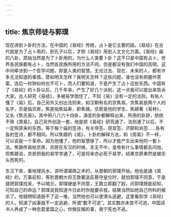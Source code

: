 ```yaml
---
---
---
```

title: 焦京师徒与郭璞
---




现在讲到卜卦的方法，在中国的《易经》传统，占卜是它主要的路。《易经》在古代就是为了占卜用的，到孔子以后，才把《易经》用到人文文化方面。《易经》画的八卦，原始当然是为了卜卦用的，为什么人类要卜卦？这不只是中国有占卜，世界各民族都有占卜，当然各民族所用的方法不同，但是都没有我们中国的高明。这中间牵涉到一个哲学问题，即是人类的智慧。无论过去、现在、未来的人，都有许多无法知道的事情。譬如明天怎样？我明天怎样？这些问题，谁也没有把握作答案，连后一秒钟如何也不可卜，而人们要知道，于是产生了占卜这些东西。中国有了《易经》的卜卦以后，几千年来，产生了好几个派别，这一点我可以提出来告诉大家。古人研究《易经》，多被易学困住了，不知《易》没有一定的法则。有些人懂了《易》后，自己另外又创出法则来，如汉朝有名的京焦易。京焦易是两个人的名字，京是指京房，焦是指焦延寿，即焦赣。京房是他的学生，焦赣著《易林》，又名《焦氏易》。其中把八八六十四卦，演变的卦都解释出来，所用的卦辞，统统不用《周易》，自己另外创造一套，他是把《易经》研究通了，法则通了以后，不一定照原来的东西，等于每个庙的签诗，有关帝签、观音签、济颠和尚签……各有各的签诗，都不相同。所以焦赣的《易》，卜卦的解释方法，和《周易》不一样，可以说是一个革命。因为他懂了，他的智慧够了，所以才能产生出来他的一套卜法。焦赣传易给京房，京房在东汉的时候，言无不中，皇帝有什么事情都去问他，但焦赣说，京房把我的易学学通了，可是将来亦必死于易学，结果京房果然是被杀头而死的。

东汉下来，看地理风水，讲所谓堪舆之术的，从晋朝的郭璞开始。他也是通《易经》的，万事前知，等到晋朝大将王敦要造反篡夺皇位时，就怕郭璞不同意，于是就把郭璞找来，予以暗示，郭璞硬是不同意，王敦立即翻了脸，问郭璞既能前知，可知自己的命运？郭璞说我知道今日此时你就要杀我，结果当然如他自己所料的被杀了。他就明知道脱不了这一难，当然他也可以使滑头逃避，这里看到学《易经》的人，知道了凶事就不一定逃避，所谓“数不可逃”。其实数亦未尝不可逃，中国读书人养成了一种忠君爱国之心，你做反叛的事，我宁死也不逃。